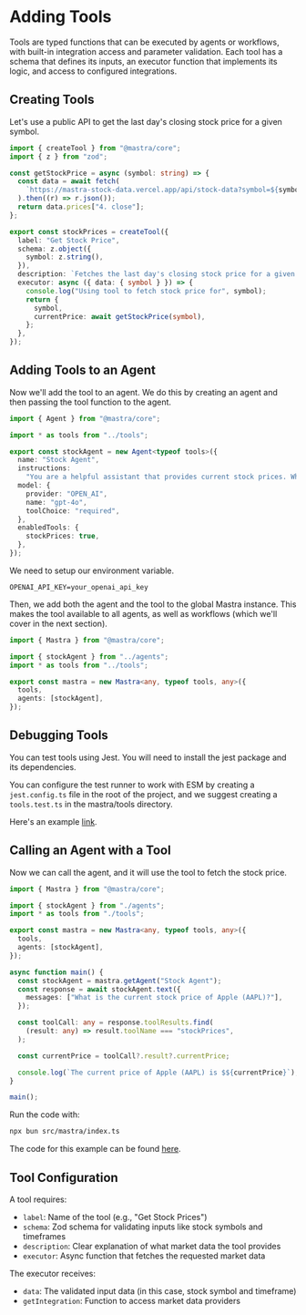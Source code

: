 # Adding Tools

Tools are typed functions that can be executed by agents or workflows, with built-in integration access and parameter validation. Each tool has a schema that defines its inputs, an executor function that implements its logic, and access to configured integrations.

## Creating Tools

Let's use a public API to get the last day's closing stock price for a given symbol.

```ts filename="src/mastra/tools/index.ts" showLineNumbers copy
import { createTool } from "@mastra/core";
import { z } from "zod";

const getStockPrice = async (symbol: string) => {
  const data = await fetch(
    `https://mastra-stock-data.vercel.app/api/stock-data?symbol=${symbol}`,
  ).then((r) => r.json());
  return data.prices["4. close"];
};

export const stockPrices = createTool({
  label: "Get Stock Price",
  schema: z.object({
    symbol: z.string(),
  }),
  description: `Fetches the last day's closing stock price for a given symbol`,
  executor: async ({ data: { symbol } }) => {
    console.log("Using tool to fetch stock price for", symbol);
    return {
      symbol,
      currentPrice: await getStockPrice(symbol),
    };
  },
});
```

## Adding Tools to an Agent

Now we'll add the tool to an agent. We do this by creating an agent and then passing the tool function to the agent.

```ts filename="src/mastra/agents/index.ts" showLineNumbers lines={3,5,14-16} copy
import { Agent } from "@mastra/core";

import * as tools from "../tools";

export const stockAgent = new Agent<typeof tools>({
  name: "Stock Agent",
  instructions:
    "You are a helpful assistant that provides current stock prices. When asked about a stock, use the stock price tool to fetch the stock price.",
  model: {
    provider: "OPEN_AI",
    name: "gpt-4o",
    toolChoice: "required",
  },
  enabledTools: {
    stockPrices: true,
  },
});
```

We need to setup our environment variable.

```.env filename=".env" copy
OPENAI_API_KEY=your_openai_api_key
```

Then, we add both the agent and the tool to the global Mastra instance. This makes the tool available to all agents, as well as workflows (which we'll cover in the next section).

```ts filename="src/mastra/index.ts" showLineNumbers {3,4,7,8} copy
import { Mastra } from "@mastra/core";

import { stockAgent } from "../agents";
import * as tools from "../tools";

export const mastra = new Mastra<any, typeof tools, any>({
  tools,
  agents: [stockAgent],
});
```

## Debugging Tools

You can test tools using Jest. You will need to install the jest package and its dependencies.

You can configure the test runner to work with ESM by creating a `jest.config.ts` file in the root of the project, and we suggest creating a `tools.test.ts` in the mastra/tools directory.

Here's an example [link](https://github.com/mastra-ai/mastra/tree/main/examples/stock-price-tool).


## Calling an Agent with a Tool

Now we can call the agent, and it will use the tool to fetch the stock price.

```ts filename="src/mastra/index.ts" showLineNumbers lines={11-26} copy
import { Mastra } from "@mastra/core";

import { stockAgent } from "./agents";
import * as tools from "./tools";

export const mastra = new Mastra<any, typeof tools, any>({
  tools,
  agents: [stockAgent],
});

async function main() {
  const stockAgent = mastra.getAgent("Stock Agent");
  const response = await stockAgent.text({
    messages: ["What is the current stock price of Apple (AAPL)?"],
  });

  const toolCall: any = response.toolResults.find(
    (result: any) => result.toolName === "stockPrices",
  );

  const currentPrice = toolCall?.result?.currentPrice;

  console.log(`The current price of Apple (AAPL) is $${currentPrice}`);
}

main();
```

Run the code with:

```bash copy
npx bun src/mastra/index.ts
```

The code for this example can be found [here](https://github.com/mastra-ai/mastra/tree/main/examples/stock-price-tool).

## Tool Configuration

A tool requires:

- `label`: Name of the tool (e.g., "Get Stock Prices")
- `schema`: Zod schema for validating inputs like stock symbols and timeframes
- `description`: Clear explanation of what market data the tool provides
- `executor`: Async function that fetches the requested market data

The executor receives:

- `data`: The validated input data (in this case, stock symbol and timeframe)
- `getIntegration`: Function to access market data providers
